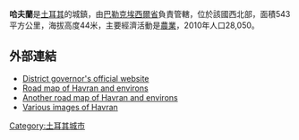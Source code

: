 '''哈夫蘭'''是[[土耳其|土耳其]]的城鎮，由[[巴勒克埃西爾省|巴勒克埃西爾省]]負責管轄，位於該國西北部，面積543平方公里，海拔高度44米，主要經濟活動是[[農業|農業]]，2010年人口28,050。

==外部連結==
* [https://web.archive.org/web/20200115130519/http://www.havran.gov.tr/ District governor's official website] {{tr icon}}
* [https://web.archive.org/web/20111007025456/http://www.havran.gov.tr/images/harita_havran.jpg Road map of Havran and environs]
* [https://web.archive.org/web/20110728022743/http://okulweb.meb.gov.tr/10/11/129560/RES%C4%B0M/HAVRAN%20HAR%C4%B0TA.jpg Another road map of Havran and environs]
* [http://wowturkey.com/forum/viewtopic.php?p=1062053 Various images of Havran]{{Wayback|url=http://wowturkey.com/forum/viewtopic.php?p=1062053 |date=20160304090625 }}

{{coord|39|33|30|N|27|05|54|E|display=title|region:TR_type:city}}
{{Turkey-geo-stub}}
[[Category:土耳其城市|Category:土耳其城市]]